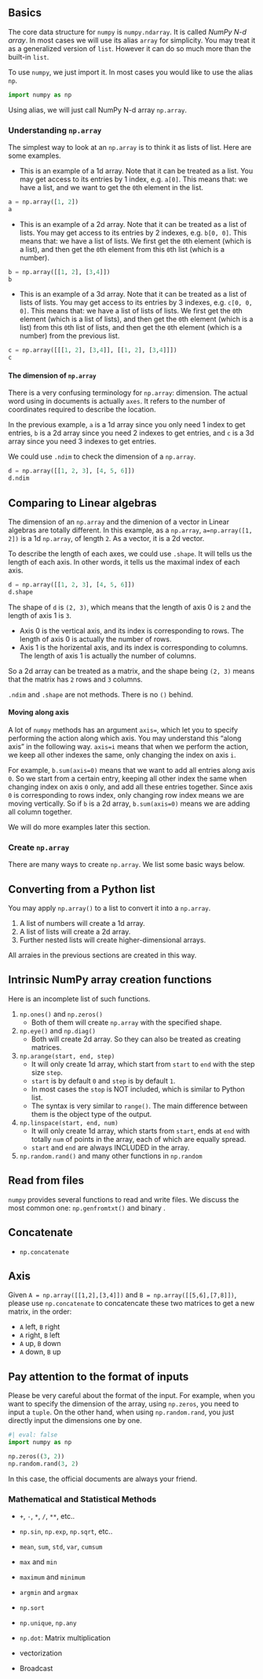 ## Basics

The core data structure for `numpy` is `numpy.ndarray`. It is called *NumPy N-d array*. In most cases we will use its alias `array` for simplicity. You may treat it as a generalized version of `list`. However it can do so much more than the built-in `list`. 

To use `numpy`, we just import it. In most cases you would like to use the alias `np`.

```python
import numpy as np
```
Using alias, we will just call NumPy N-d array `np.array`.

### Understanding `np.array`
The simplest way to look at an `np.array` is to think it as lists of list. Here are some examples.

- This is an example of a 1d array. Note that it can be treated as a list. You may get access to its entries by 1 index, e.g. `a[0]`. This means that: we have a list, and we want to get the `0`th element in the list.

```python
a = np.array([1, 2])
a
```

- This is an example of a 2d array. Note that it can be treated as a list of lists. You may get access to its entries by 2 indexes, e.g. `b[0, 0]`. This means that: we have a list of lists. We first get the `0`th element (which is a list), and then get the `0`th element from this `0`th list (which is a number).

```python
b = np.array([[1, 2], [3,4]])
b
```

- This is an example of a 3d array. Note that it can be treated as a list of lists of lists. You may get access to its entries by 3 indexes, e.g. `c[0, 0, 0]`. This means that: we have a list of lists of lists. We first get the `0`th element (which is a list of lists), and then get the `0`th element (which is a list) from this `0`th list of lists, and then get the `0`th element (which is a number) from the previous list.

```python
c = np.array([[[1, 2], [3,4]], [[1, 2], [3,4]]])
c
```


#### The dimension of `np.array`
There is a very confusing terminology for `np.array`: dimension. The actual word using in documents is actually `axes`. It refers to the number of coordinates required to describe the location. 

In the previous example, `a` is a 1d array since you only need 1 index to get entries, `b` is a 2d array since you need 2 indexes to get entries, and `c` is a 3d array since you need 3 indexes to get entries.

We could use `.ndim` to check the dimension of a `np.array`.

```python
d = np.array([[1, 2, 3], [4, 5, 6]])
d.ndim
```


::: {.callout-note}
## Comparing to Linear algebras
The dimension of an `np.array` and the dimenion of a vector in Linear algebras are totally different. In this example, as a `np.array`, `a=np.array([1, 2])` is a 1d `np.array`, of length `2`. As a vector, it is a 2d vector.
:::

To describe the length of each axes, we could use `.shape`. It will tells us the length of each axis. In other words, it tells us the maximal index of each axis.


::: {#exm-}
```python
d = np.array([[1, 2, 3], [4, 5, 6]])
d.shape
```
The shape of `d` is `(2, 3)`, which means that the length of axis 0 is `2` and the length of axis 1 is `3`. 

- Axis 0 is the vertical axis, and its index is corresponding to rows. The length of axis 0 is actually the number of rows.
- Axis 1 is the horizental axis, and its index is corresponding to columns. The length of axis 1 is actually the number of columns.

So a 2d array can be treated as a matrix, and the shape being `(2, 3)` means that the matrix has `2` rows and `3` columns.
:::

::: {.callout-caution}
`.ndim` and `.shape` are not methods. There is no `()` behind.
:::


#### Moving along axis
A lot of `numpy` methods has an argument `axis=`, which let you to specify performing the action along which axis. You may understand this "along axis" in the following way. `axis=i` means that when we perform the action, we keep all other indexes the same, only changing the index on axis `i`.

For example, `b.sum(axis=0)` means that we want to add all entries along axis `0`. So we start from a certain entry, keeping all other index the same when changing index on axis `0` only, and add all these entries together. Since axis `0` is corresponding to rows index, only changing row index means we are moving vertically. So if `b` is a 2d array, `b.sum(axis=0)` means we are adding all column together.

We will do more examples later this section.



### Create `np.array`
There are many ways to create `np.array`. We list some basic ways below.


::: {.callout-note collapse="true"}
# Converting from a Python list
You may apply `np.array()` to a list to convert it into a `np.array`.

1. A list of numbers will create a 1d array.
2. A list of lists will create a 2d array.
3. Further nested lists will create higher-dimensional arrays.

All arraies in the previous sections are created in this way.
:::

::: {.callout-note collapse="true"}
# Intrinsic NumPy array creation functions
Here is an incomplete list of such functions.

1. `np.ones()` and `np.zeros()`
    - Both of them will create `np.array` with the specified shape.
2. `np.eye()` and `np.diag()`
    - Both will create 2d array. So they can also be treated as creating matrices.

3. `np.arange(start, end, step)`
    - It will only create 1d array, which start from `start` to `end` with the step size `step`.
    - `start` is by default `0` and `step` is by default `1`.
    - In most cases the `stop` is NOT included, which is similar to Python list.
    - The syntax is very similar to `range()`. The main difference between them is the object type of the output.

4. `np.linspace(start, end, num)`
    - It will only create 1d array, which starts from `start`, ends at `end` with totally `num` of points in the array, each of which are equally spread.
    - `start` and `end` are always INCLUDED in the array.

5. `np.random.rand()` and many other functions in `np.random`

:::


::: {.callout-note collapse="true"}
# Read from files
`numpy` provides several functions to read and write files. We discuss the most common one: `np.genfromtxt()` and binary .
:::


::: {.callout-note collapse="true"}
# Concatenate
- `np.concatenate`



::: {#exm-}
## Axis
Given `A = np.array([[1,2],[3,4]])` and `B = np.array([[5,6],[7,8]])`, please use `np.concatenate` to concatencate these two matrices to get a new matrix, in the order:

- `A` left, `B` right
- `A` right, `B` left
- `A` up, `B` down
- `A` down, `B` up
:::


:::


::: {.callout-caution collapse="true"}
# Pay attention to the format of inputs
Please be very careful about the format of the input. For example, when you want to specify the dimension of the array, using `np.zeros`, you need to input a `tuple`. On the other hand, when using `np.random.rand`, you just directly input the dimensions one by one.

```python
#| eval: false
import numpy as np

np.zeros((3, 2))
np.random.rand(3, 2)
```

In this case, the official documents are always your friend.
:::



### Mathematical and Statistical Methods

- `+`, `-`, `*`, `/`, `**`, etc.. 
- `np.sin`, `np.exp`, `np.sqrt`, etc..

- `mean`, `sum`, `std`, `var`, `cumsum`
- `max` and `min`
- `maximum` and `minimum`
- `argmin` and `argmax`

- `np.sort`
- `np.unique`, `np.any`

- `np.dot`: Matrix multiplication



- vectorization
- Broadcast






